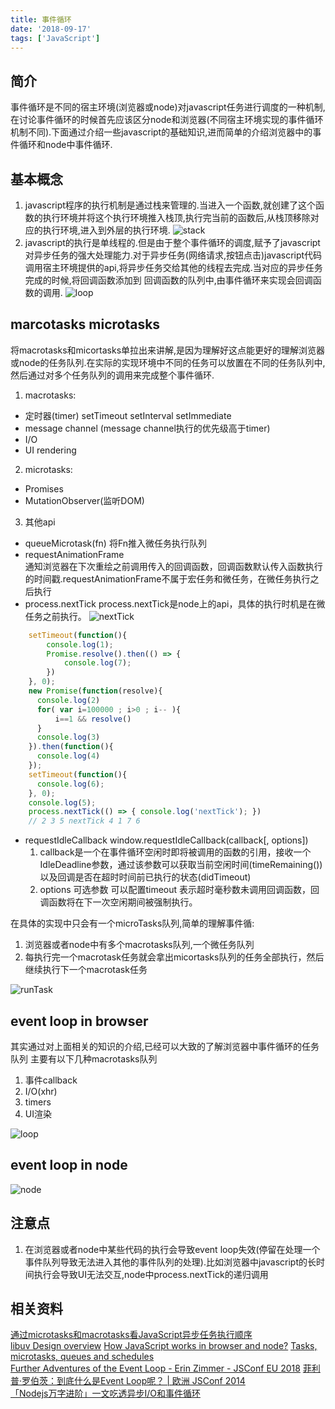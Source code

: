 ```yaml
---
title: 事件循环
date: '2018-09-17'
tags: ['JavaScript']
---
```


## 简介

事件循环是不同的宿主环境(浏览器或node)对javascript任务进行调度的一种机制,在讨论事件循环的时候首先应该区分node和浏览器(不同宿主环境实现的事件循环机制不同).下面通过介绍一些javascript的基础知识,进而简单的介绍浏览器中的事件循环和node中事件循环.

## 基本概念

1. javascript程序的执行机制是通过栈来管理的.当进入一个函数,就创建了这个函数的执行环境并将这个执行环境推入栈顶,执行完当前的函数后,从栈顶移除对应的执行环境,进入到外层的执行环境.
   ![stack](/static/images/javascriptBaseStatic/eventloop/stack.gif)
2. javascript的执行是单线程的.但是由于整个事件循环的调度,赋予了javascript对异步任务的强大处理能力.对于异步任务(网络请求,按钮点击)javascript代码调用宿主环境提供的api,将异步任务交给其他的线程去完成.当对应的异步任务完成的时候,将回调函数添加到
   回调函数的队列中,由事件循环来实现会回调函数的调用.
   ![loop](/static/images/javascriptBaseStatic/eventloop/loop.png)

## marcotasks microtasks

将macrotasks和micortasks单拉出来讲解,是因为理解好这点能更好的理解浏览器或node的任务队列.在实际的实现环境中不同的任务可以放置在不同的任务队列中,然后通过对多个任务队列的调用来完成整个事件循环.

1. macrotasks:

- 定时器(timer) setTimeout setInterval setImmediate
- message channel (message channel执行的优先级高于timer)
- I/O
- UI rendering

2. microtasks:

- Promises
- MutationObserver(监听DOM)

3. 其他api

- queueMicrotask(fn)
  将Fn推入微任务执行队列
- requestAnimationFrame  
  通知浏览器在下次重绘之前调用传入的回调函数，回调函数默认传入函数执行的时间戳.requestAnimationFrame不属于宏任务和微任务，在微任务执行之后执行
- process.nextTick
  process.nextTick是node上的api，具体的执行时机是在微任务之前执行。
  ![nextTick](/static/images/javascriptBaseStatic/eventloop/nextTick.png)

```javascript
    setTimeout(function(){
        console.log(1);
        Promise.resolve().then(() => {
            console.log(7);
        })
    }, 0);
    new Promise(function(resolve){
      console.log(2)
      for( var i=100000 ; i>0 ; i-- ){
          i==1 && resolve()
      }
      console.log(3)
    }).then(function(){
      console.log(4)
    });
    setTimeout(function(){
      console.log(6);  
    }, 0);
    console.log(5);
    process.nextTick(() => { console.log('nextTick'); })
    // 2 3 5 nextTick 4 1 7 6
```

- requestIdleCallback
  window.requestIdleCallback(callback[, options])
  1. callback是一个在事件循环空闲时即将被调用的函数的引用，接收一个IdleDeadline参数，通过该参数可以获取当前空闲时间(timeRemaining())以及回调是否在超时时间前已执行的状态(didTimeout)
  2. options 可选参数 可以配置timeout 表示超时毫秒数未调用回调函数，回调函数将在下一次空闲期间被强制执行。

在具体的实现中只会有一个microTasks队列,简单的理解事件循:

1. 浏览器或者node中有多个macrotasks队列,一个微任务队列
2. 每执行完一个macrotask任务就会拿出micortasks队列的任务全部执行，然后继续执行下一个macrotask任务

![runTask](/static/images/javascriptBaseStatic/eventloop/runTask.jpg)

## event loop in browser

其实通过对上面相关的知识的介绍,已经可以大致的了解浏览器中事件循环的任务队列 主要有以下几种macrotasks队列

1. 事件callback
2. I/O(xhr)
3. timers
4. UI渲染

![loop](/static/images/javascriptBaseStatic/eventloop/loop.png)

## event loop in node

![node](/static/images/javascriptBaseStatic/eventloop/node.png)

## 注意点

1. 在浏览器或者node中某些代码的执行会导致event loop失效(停留在处理一个事件队列导致无法进入其他的事件队列的处理).比如浏览器中javascript的长时间执行会导致UI无法交互,node中process.nextTick的递归调用

## 相关资料

[通过microtasks和macrotasks看JavaScript异步任务执行顺序](https://tuobaye.com/2017/10/24/%E9%80%9A%E8%BF%87microtasks%E5%92%8Cmacrotasks%E7%9C%8BJavaScript%E5%BC%82%E6%AD%A5%E4%BB%BB%E5%8A%A1%E6%89%A7%E8%A1%8C%E9%A1%BA%E5%BA%8F/)  
[libuv Design overview](http://docs.libuv.org/en/v1.x/design.html)
[How JavaScript works in browser and node?](https://itnext.io/how-javascript-works-in-browser-and-node-ab7d0d09ac2f)
[Tasks, microtasks, queues and schedules](https://jakearchibald.com/2015/tasks-microtasks-queues-and-schedules/?utm_source=html5weekly&utm_medium=email)  
[Further Adventures of the Event Loop - Erin Zimmer - JSConf EU 2018](https://www.youtube.com/watch?v=u1kqx6AenYw)
[菲利普·罗伯茨：到底什么是Event Loop呢？ | 欧洲 JSConf 2014](https://www.youtube.com/watch?v=8aGhZQkoFbQ&t=55s)  
[「Nodejs万字进阶」一文吃透异步I/O和事件循环](https://juejin.cn/post/7002106372200333319)
